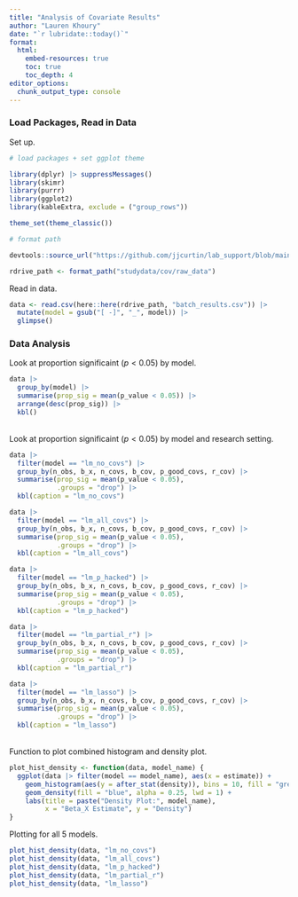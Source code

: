 ```yaml
---
title: "Analysis of Covariate Results"
author: "Lauren Khoury"
date: "`r lubridate::today()`"
format: 
  html: 
    embed-resources: true
    toc: true 
    toc_depth: 4
editor_options: 
  chunk_output_type: console
---
```


### Load Packages, Read in Data


Set up.


```r

# load packages + set ggplot theme

library(dplyr) |> suppressMessages()
library(skimr)
library(purrr)
library(ggplot2)
library(kableExtra, exclude = ("group_rows"))

theme_set(theme_classic())

# format path 

devtools::source_url("https://github.com/jjcurtin/lab_support/blob/main/format_path.R?raw=true") |> suppressMessages()

rdrive_path <- format_path("studydata/cov/raw_data")

```


Read in data.


```r

data <- read.csv(here::here(rdrive_path, "batch_results.csv")) |> 
  mutate(model = gsub("[ -]", "_", model)) |> 
  glimpse()

```


### Data Analysis


Look at proportion significaint ($p < 0.05$) by model.


```r

data |> 
  group_by(model) |> 
  summarise(prop_sig = mean(p_value < 0.05)) |> 
  arrange(desc(prop_sig)) |> 
  kbl()

```

<br>
Look at proportion significaint ($p < 0.05$) by model and research setting.


```r

data |> 
  filter(model == "lm_no_covs") |> 
  group_by(n_obs, b_x, n_covs, b_cov, p_good_covs, r_cov) |> 
  summarise(prop_sig = mean(p_value < 0.05),
            .groups = "drop") |> 
  kbl(caption = "lm_no_covs")

```

```r

data |> 
  filter(model == "lm_all_covs") |> 
  group_by(n_obs, b_x, n_covs, b_cov, p_good_covs, r_cov) |> 
  summarise(prop_sig = mean(p_value < 0.05),
            .groups = "drop") |> 
  kbl(caption = "lm_all_covs")

```

```r

data |> 
  filter(model == "lm_p_hacked") |> 
  group_by(n_obs, b_x, n_covs, b_cov, p_good_covs, r_cov) |> 
  summarise(prop_sig = mean(p_value < 0.05),
            .groups = "drop") |> 
  kbl(caption = "lm_p_hacked")

```

```r

data |> 
  filter(model == "lm_partial_r") |> 
  group_by(n_obs, b_x, n_covs, b_cov, p_good_covs, r_cov) |> 
  summarise(prop_sig = mean(p_value < 0.05),
            .groups = "drop") |> 
  kbl(caption = "lm_partial_r")

```

```r

data |> 
  filter(model == "lm_lasso") |> 
  group_by(n_obs, b_x, n_covs, b_cov, p_good_covs, r_cov) |> 
  summarise(prop_sig = mean(p_value < 0.05),
            .groups = "drop") |> 
  kbl(caption = "lm_lasso")

```

<br>
Function to plot combined histogram and density plot.


```r

plot_hist_density <- function(data, model_name) {
  ggplot(data |> filter(model == model_name), aes(x = estimate)) +
    geom_histogram(aes(y = after_stat(density)), bins = 10, fill = "grey", color = "black") +
    geom_density(fill = "blue", alpha = 0.25, lwd = 1) + 
    labs(title = paste("Density Plot:", model_name), 
         x = "Beta_X Estimate", y = "Density")
}

```


Plotting for all 5 models.


```r

plot_hist_density(data, "lm_no_covs")
plot_hist_density(data, "lm_all_covs")
plot_hist_density(data, "lm_p_hacked")
plot_hist_density(data, "lm_partial_r")
plot_hist_density(data, "lm_lasso")

```
